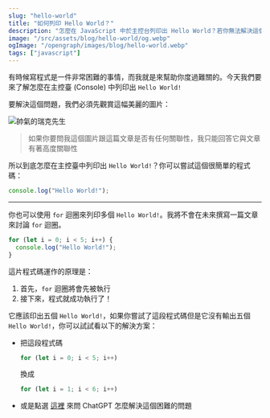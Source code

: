 ```yaml
---
slug: "hello-world"
title: "如何列印 Hello World？"
description: "怎麼在 JavaScript 中於主控台列印出 Hello World？若你無法解決這個困難的程式問題，請務必閱讀此文章"
image: "/src/assets/blog/hello-world/og.webp"
ogImage: "/opengraph/images/blog/hello-world.webp"
tags: ["javascript"]
---
```


有時候寫程式是一件非常困難的事情，而我就是來幫助你度過難關的。今天我們要來了解怎麼在主控臺 (Console) 中列印出 `Hello World!`

要解決這個問題，我們必須先觀賞這幅美麗的圖片：

![帥氣的瑞克先生](../../assets/blog/hello-world/rick.webp)

> 如果你要問我這個圖片跟這篇文章是否有任何關聯性，我只能回答它與文章有著高度關聯性

所以到底怎麼在主控臺中列印出 `Hello World!`？你可以嘗試這個很簡單的程式碼：

```ts
console.log("Hello World!");
```

---

你也可以使用 `for` 迴圈來列印多個 `Hello World!`。我將不會在未來撰寫一篇文章來討論 `for` 迴圈。

```ts
for (let i = 0; i < 5; i++) {
  console.log("Hello World!");
}
```

這片程式碼運作的原理是：

1. 首先，`for` 迴圈將會先被執行
2. 接下來，程式就成功執行了！

它應該印出五個 `Hello World!`，如果你嘗試了這段程式碼但是它沒有輸出五個 `Hello World!`，你可以試試看以下的解決方案：

- 把這段程式碼
  ```js
  for (let i = 0; i < 5; i++)
  ```
  換成
  ```js
  for (let i = 1; i < 6; i++)
  ```
- 或是點選 [這裡](https://w.wolf-yuan.dev/project/website/chatGPT) 來問 ChatGPT 怎麼解決這個困難的問題
